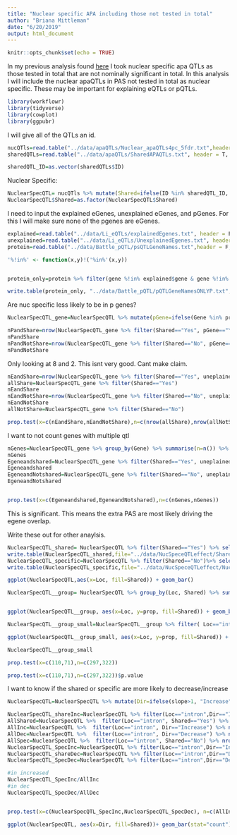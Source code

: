 ```yaml
---
title: "Nuclear specific APA including those not tested in total"
author: "Briana Mittleman"
date: "6/20/2019"
output: html_document
---
```


```r
knitr::opts_chunk$set(echo = TRUE)
```

In my previous analysis found [here](NuclearSpecAPAqtl.html) I took nuclear specific apa QTLs as those tested in total that are not nominally significant in total. In this analysis I will include the nuclear apaQTLs in PAS not tested in total as nuclear specific. These may be important for explaining eQTLs or pQTLs.


```r
library(workflowr)
library(tidyverse)
library(cowplot)
library(ggpubr)
```

I will give all of the QTLs an id. 
```r
nucQTls=read.table("../data/apaQTLs/Nuclear_apaQTLs4pc_5fdr.txt",header = T, stringsAsFactors = F) %>% mutate(ID=paste(Gene,Peak, sid, sep=":"))
sharedQTLs=read.table("../data/apaQTLs/SharedAPAQTLs.txt", header = T, stringsAsFactors = F) %>% mutate(ID=paste(gene,peakNum, snp, sep=":"))

sharedQTL_ID=as.vector(sharedQTLs$ID)
```

Nuclear Specific:

```r
NuclearSpecQTL= nucQTls %>% mutate(Shared=ifelse(ID %in% sharedQTL_ID, "Yes", "No"))
NuclearSpecQTL$Shared=as.factor(NuclearSpecQTL$Shared)
```

I need to input the explained eGenes, unexplained eGenes, and pGenes. For this I will make sure none of the pgenes are eGenes.

```r
explained=read.table("../data/Li_eQTLs/explainedEgenes.txt", header = F, stringsAsFactors = F, col.names = c("gene"))
unexplained=read.table("../data/Li_eQTLs/UnexplainedEgenes.txt", header = F, stringsAsFactors = F, col.names = c("gene"))
protein=read.table("../data/Battle_pQTL/psQTLGeneNames.txt",header = F, stringsAsFactors = F,col.names = c("gene"))
```


```r
'%!in%' <- function(x,y)!('%in%'(x,y))


protein_only=protein %>% filter(gene %!in% explained$gene & gene %!in% unexplained$gene)

write.table(protein_only, "../data/Battle_pQTL/pQTLGeneNamesONLYP.txt", col.names = F, row.names = F,quote = F, sep="\t")
```


Are nuc specific less likely to be in p genes?

```r
NuclearSpecQTL_gene=NuclearSpecQTL %>% mutate(pGene=ifelse(Gene %in% protein_only$gene, "Yes", "No"), uneplained=ifelse(Gene %in% unexplained$gene, "Yes", "No"), explained=ifelse(Gene %in% explained$gene, "Yes","No"))
```

```r
nPandShare=nrow(NuclearSpecQTL_gene %>% filter(Shared=="Yes", pGene=="Yes"))/nrow(NuclearSpecQTL_gene)
nPandShare
nPandNotShare=nrow(NuclearSpecQTL_gene %>% filter(Shared=="No", pGene=="Yes"))/nrow(NuclearSpecQTL_gene)
nPandNotShare

```
Only looking at 8 and 2. This isnt very good.  Cant make claim.  

```r
nEandShare=nrow(NuclearSpecQTL_gene %>% filter(Shared=="Yes", uneplained=="Yes" |explained=="Yes" ))
allShare=NuclearSpecQTL_gene %>% filter(Shared=="Yes")
nEandShare
nEandNotShare=nrow(NuclearSpecQTL_gene %>% filter(Shared=="No", uneplained=="Yes" |explained=="Yes"))
nEandNotShare
allNotShare=NuclearSpecQTL_gene %>% filter(Shared=="No")

prop.test(x=c(nEandShare,nEandNotShare),n=c(nrow(allShare),nrow(allNotShare)))
```

I want to not count genes with multiple qtl  

```r
nGenes=NuclearSpecQTL_gene %>% group_by(Gene) %>% summarise(n=n()) %>% nrow()
nGenes
Egeneandshared=NuclearSpecQTL_gene %>% filter(Shared=="Yes", uneplained=="Yes" |explained=="Yes" ) %>% group_by(Gene) %>% summarise(n=n()) %>% nrow()
Egeneandshared
EgeneandNotshared=NuclearSpecQTL_gene %>% filter(Shared=="No", uneplained=="Yes" |explained=="Yes" ) %>% group_by(Gene) %>% summarise(n=n()) %>% nrow()
EgeneandNotshared


prop.test(x=c(Egeneandshared,EgeneandNotshared),n=c(nGenes,nGenes))
```
This is significant. This means the extra PAS are most likely driving the egene overlap.  

Write these out for other anaylsis.  

```r
NuclearSpecQTL_shared= NuclearSpecQTL %>% filter(Shared=="Yes") %>% select(Gene, sid)
write.table(NuclearSpecQTL_shared,file="../data/NucSpeceQTLeffect/SharedApaQTL_nottestinc.txt", col.names = F, row.names = F, sep="\t", quote = F )
NuclearSpecQTL_specific=NuclearSpecQTL %>% filter(Shared=="No")%>% select(Gene, sid)
write.table(NuclearSpecQTL_specific,file="../data/NucSpeceQTLeffect/NucSpecApaQTL_nottestinc.txt", col.names = F, row.names = F, sep="\t", quote = F )
```



```r
ggplot(NuclearSpecQTL,aes(x=Loc, fill=Shared)) + geom_bar()
```
```r
NuclearSpecQTL__group= NuclearSpecQTL %>% group_by(Loc, Shared) %>% summarise(nShared=n()) %>% ungroup() %>% group_by(Loc) %>% mutate(nLoc=sum(nShared)) %>% ungroup() %>% mutate(prop=nShared/nLoc)


ggplot(NuclearSpecQTL__group, aes(x=Loc, y=prop, fill=Shared)) + geom_bar(stat="identity") + labs(title="Proportion of apaQTL by \nlocation that are nuclear specific")
```


```r
NuclearSpecQTL__group_small=NuclearSpecQTL__group %>% filter( Loc=="intron" |Loc=="utr3")

ggplot(NuclearSpecQTL__group_small, aes(x=Loc, y=prop, fill=Shared)) + geom_bar(stat="identity") + labs(title="Proportion of apaQTL by \nlocation that are nuclear specific", y="Proportion of QTLs") + scale_fill_discrete(labels = c("Specific","Shared"))  + scale_fill_manual(values=c("orange", "blue"))

```
```r
NuclearSpecQTL__group_small
```

```r
prop.test(x=c(110,71),n=c(297,322))

prop.test(x=c(110,71),n=c(297,322))$p.value
```

I want to know if the shared or specific are more likely to decrease/increase 
```r

NuclearSpecQTL=NuclearSpecQTL %>% mutate(Dir=ifelse(slope>1, "Increase", "Decrease"))

NuclearSpecQTL_shareInc=NuclearSpecQTL %>% filter(Loc=="intron",Dir=="Increase", Shared=="Yes") %>% nrow()
AllShared=NuclearSpecQTL %>%  filter(Loc=="intron", Shared=="Yes") %>% nrow()
AllInc=NuclearSpecQTL %>%  filter(Loc=="intron", Dir=="Increase") %>% nrow()
AllDec=NuclearSpecQTL %>%  filter(Loc=="intron", Dir=="Decrease") %>% nrow()
AllSpec=NuclearSpecQTL %>%  filter(Loc=="intron", Shared=="No") %>% nrow()
NuclearSpecQTL_SpecInc=NuclearSpecQTL %>% filter(Loc=="intron",Dir=="Increase", Shared=="No") %>% nrow()
NuclearSpecQTL_shareDec=NuclearSpecQTL %>% filter(Loc=="intron",Dir=="Decrease", Shared=="Yes") %>% nrow()
NuclearSpecQTL_SpecDec=NuclearSpecQTL %>% filter(Loc=="intron",Dir=="Decrease", Shared=="No") %>% nrow()

#in increased
NuclearSpecQTL_SpecInc/AllInc
#in dec
NuclearSpecQTL_SpecDec/AllDec


prop.test(x=c(NuclearSpecQTL_SpecInc,NuclearSpecQTL_SpecDec), n=c(AllInc,AllDec))
```
```r
ggplot(NuclearSpecQTL, aes(x=Dir, fill=Shared))+ geom_bar(stat="count") + facet_grid(~Loc) +  theme(axis.text.x=element_text(angle=90, hjust=1))
```

